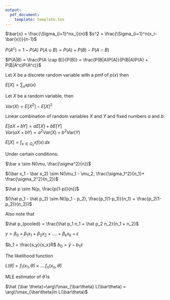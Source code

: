 ```yaml
---
output: 
  pdf_document:
    template: template.tex
---
```



\large$\bar{x} = \frac{\Sigma_{i=1}^nx_i}{n}$ \hspace{4cm} $s^2 = \frac{\Sigma_{i=1}^n(x_i-\bar{x})}{n-1}$

$P(A^c) = 1 - P(A)$ \hspace{3cm} $P(A \cup B) = P(A) + P(B) - P(A\cap B)$

\large$P(A|B) = \frac{P(A \cap B)}{P(B)} = \frac{P(B|A)P(A)}{P(B|A)P(A) + P(B|A^c)P(A^c)}$

\section*{Discrete Random Variables}

Let $X$ be a discrete random variable with a pmf of $p(x)$ then

$E[X] = \displaystyle \sum_{x} x p(x)$  

Let $X$ be a random variable, then

$Var(X) = E[X^2] - E[X]^2$

Linear combination of random variables $X$ and $Y$ and fixed numbers $a$ and $b$:  

$E[aX+bY] = aE[X] + bE[Y]$  
$Var(aX+bY) = a^2Var(X)+b^2Var(Y)$


\begin{table}[H]
\centering
\begin{tabular}{|l|l|l|l|}
\hline
\textbf{Distribution} & \textbf{pmf} & \textbf{$E(X)$} & \textbf{$Var(X)$} \\ \hline
Binomial        & \large${n \choose k} p^k (1-p)^{n-k}$            & \large$np$ & \large$np(1-p)$                 \\ \hline
Geometric           & \large$(1-p)^{n-1}p$ & \large$\frac{1}{p}$ & \large$\frac{1-p}{p^2}$                 \\ \hline
Discrete Uniform           & \large$\frac{1}{n}$ & \large$\frac{a+b}{2}$ & \large$\frac{(b-a+1)^2-1}{12}$                 \\ \hline
Poisson          & \large$\frac{\lambda^k}{k!}e^{-\lambda}$ & \large$\lambda$ & \large$\lambda$                 \\ \hline
\end{tabular}
\end{table}


\section*{Continuous Random Variables}

$E[X] =  \int_{x \in \Omega_x} x f(x) \,dx$

\begin{table}[H]
\centering
\begin{tabular}{|l|l|l|l|}
\hline
\textbf{Distribution} & \textbf{pmf} & \textbf{$E(X)$} & \textbf{$Var(X)$} \\ \hline
Continous Uniform        & \large$\frac{1}{b-a}$            & \large$\frac{a+b}{2}$ & \large$\frac{(b-a)^2}{12}$                 \\ \hline
Exponential           & \large$\lambda e^{-\lambda x}$ & \large$\frac{1}{\lambda}$ & \large$\frac{1}{\lambda^2}$                 \\ \hline
Normal           & \large$\frac{1}{\sqrt{2\pi\sigma^2}} e ^{-\frac{(x-\mu)^2}{2\sigma^2}}$ & \large$\mu$ & \large$\sigma^2$                 \\ \hline

\end{tabular}
\end{table}


\newpage

\section*{Central Limit Theorem}

Under certain conditions:

$\bar x \sim N(\mu, \frac{\sigma^2}{n})$

$(\bar x_1 - \bar x_2) \sim N(\mu_1 - \mu_2, \frac{\sigma_1^2}{n_1}+ \frac{\sigma_2^2}{n_2})$  

$\hat p \sim N(p, \frac{p(1-p)}{n})$

$(\hat p_1 - \hat p_2) \sim N((p_1 - p_2), \frac{p_1(1-p_1)}{n_1} + \frac{p_2(1-p_2)}{n_2})$


Also note that

$\hat p_{pooled} = \frac{\hat p_1 n_1 + \hat p_2 n_2}{n_1 + n_2}$

\section*{Linear Regression}

$y = \beta_0 + \beta_1x_1 + \beta_2x_2 +....+\beta_kx_k+ \epsilon$

$b_1 = \frac{s_y}{s_x}R$
$b_0 = \bar{y} - b_1\bar x$

\section*{Maximum Likelihood}

The likelihood function 

$L(\bar \theta) = f_1(x_1, \bar \theta)\times....f_n(x_n, \bar \theta)$

MLE estimator of $\bar \theta$ is

$\hat {\bar \theta}=\arg\!\max_{\bar\theta} L(\bar\theta) = \arg\!\max_{\bar\theta}ln L(\bar\theta)$



